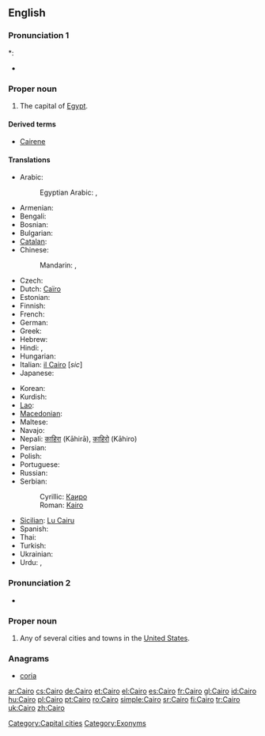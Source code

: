==English==
{{wikipedia}}

===Pronunciation 1===
{{rfc-pron-n|Pronunciation 1|lang=en}}
*: {{rhymes|aɪrəʊ}}
* {{homophones|chiro}}

===Proper noun===
{{en-proper noun}}

# The capital of [[Egypt]].

====Derived terms====
* [[Cairene]]

====Translations====
{{trans-top|capital of Egypt}}
* Arabic: {{t+|ar|القاهرة|f|alt=القاهِرة|tr=al-qaahira(t)}}
*: Egyptian Arabic: {{tø|arz|مصر|f|tr=maSr|sc=Arab|xs=Egyptian Arabic}} , {{tø|arz|القاهرة|f|tr=el qahera|sc=Arab}}
* Armenian: {{t-|hy|Կահիրե|tr=Kahire}}
* Bengali: {{t|bn|কায়রো|sc=Beng}}
* Bosnian: {{t-|bs|Kairo|m}}
* Bulgarian: {{t|bg|Кайро|tr=Kajro|sc=Cyrl}}
* [[Catalan]]: {{t|ca|Caire|m}}
* Chinese:
*: Mandarin: {{t|cmn|開羅|sc=Hani}}, {{t|cmn|开罗|tr=Kāiluó|sc=Hani}}
* Czech: {{t-|cs|Káhira|f}}
* Dutch: [[Caïro]] {{n}}
* Estonian: {{t+|et|Kairo}}
* Finnish: {{t+|fi|Kairo}}
* French: {{t+|fr|Le Caire|m}}
* German: {{t+|de|Kairo}}
* Greek: {{t+|el|Κάιρο|n|tr=Káiro}}
* Hebrew: {{t-|he|קהיר|tr=Kahīr}}
* Hindi: {{t|hi|क़ाहिरा|tr=Qāhirā|xs=Hindi}},  {{t|hi|क़ैरो|tr=Qéro|xs=Hindi}}
* Hungarian: {{t+|hu|Kairó}}
* Italian: [[il Cairo]] {{f}} [''sic'']
* Japanese: {{t-|ja|カイロ|tr=Kairo}}
{{trans-mid}}
* Korean: {{t|ko|카이로|tr=Kairo|sc=Kore}}
* Kurdish: {{t+|ku|Qahîre}}
* [[Lao]]: {{t-|lo|ເລີແກ|tr=Lœ̄kǣ|sc=Laoo|xs=Lao}}
* [[Macedonian]]: {{t-|mk|Каиро|n|tr=Káiro}}
* Maltese: {{t-|mt|il-Kajr|xs=Maltese}}
* Navajo: {{tø|nv|Kʼaiwo}}
* Nepali: [[काहिरा]] (Kāhirā), [[काहिरो]] (Kāhiro)
* Persian: {{t-|fa|قاهره|tr=Qāhere|xs=Persian}}
* Polish: {{t+|pl|Kair|m}}
* Portuguese: {{t+|pt|Cairo|m}}
* Russian: {{t-|ru|Каир|m|tr=Kaír}}
* Serbian:
*: Cyrillic: [[Каиро#Serbian|Каиро]] {{m}}
*: Roman: [[Kairo#Serbian|Kairo]] {{m}}
* [[Sicilian]]: [[Cairu|Lu Cairu]] {{m}}
* Spanish: {{t+|es|El Cairo|m}}
* Thai: {{t|th|ไคโ|tr=Khairō}}
* Turkish: {{t+|tr|Kahire}}
* Ukrainian: {{t|uk|Каїр|m|tr=Kajír|sc=Cyrl}}
* Urdu: {{t|ur|قائرہ|tr=Qāyra|xs=Urdu}},  {{t|ur|قاہرہ|tr=Qāhira|xs=Urdu}}
{{trans-bottom}}

{{wikipedia|Cairo, Illinois}}

===Pronunciation 2===
* {{IPA|/kɛroʊ/|/keɪroʊ/}}

===Proper noun===
{{en-proper noun}}

# Any of several cities and towns in the [[United States]].

===Anagrams===
* [[coria#English|coria]]

[[Category:Capital cities]]
[[Category:Exonyms]]

[[ar:Cairo]]
[[cs:Cairo]]
[[de:Cairo]]
[[et:Cairo]]
[[el:Cairo]]
[[es:Cairo]]
[[fr:Cairo]]
[[gl:Cairo]]
[[id:Cairo]]
[[hu:Cairo]]
[[pl:Cairo]]
[[pt:Cairo]]
[[ro:Cairo]]
[[simple:Cairo]]
[[sr:Cairo]]
[[fi:Cairo]]
[[tr:Cairo]]
[[uk:Cairo]]
[[zh:Cairo]]